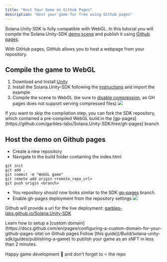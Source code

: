 ```yaml
---
title: "Host Your Game on Github Pages"
description: "Host your game for free using Github pages"
---
```


Solana.Unity SDK is fully compatible with WebGL. In this tutorial you will compile the Solana.Unity-SDK [demo scene](https://garbles-labs.github.io/Solana.Unity-SDK/) and publish it using [Github pages](https://pages.github.com/).

With GitHub pages, GitHub allows you to host a webpage from your repository.

## Compile the game to WebGL

1. Download and Install [Unity](https://unity3d.com/get-unity/download)
2. Install the Solana.Unity-SDK following the [instructions](https://github.com/garbles-labs/Solana.Unity-SDK#installation) and import the example
3. Compile the scene to WebGL (be sure to [disable compression](https://www.youtube.com/watch?v=2jjESP58jsA), as GH pages does not support serving compressed files)
   ![](/images/webgl.png)

<Card title="Skip the compilation step" icon="lightbulb" iconType="duotone">
  If you want to skip the compilation step, you can fork the SDK repository,
  which contained a pre-compiled WebGL build in the
  [gp-pages](https://github.com/garbles-labs/Solana.Unity-SDK/tree/gh-pages)
  branch
</Card>

## Host the demo on Github pages

- Create a new repository
- Navigate to the build folder containing the index.html

```shell
git init
git add .
git commit -m "WebGL game"
git remote add origin <remote_repo_url>
git push origin <branch>
```

- You repository should now looks similar to the SDK [gp-pages](https://github.com/garbles-labs/Solana.Unity-SDK/tree/gh-pages) branch.
- Enable gh-pages deployment from the repository settings
  ![](images/gh-pages-deply.png)

Github will provide a url for the live deployment: [garbles-labs.github.io/Solana.Unity-SDK](https://garbles-labs.github.io/Solana.Unity-SDK/)

<Card title="Custom domain" icon="lightbulb" iconType="duotone">
  Learn how to setup a [custom
  domain](https://docs.github.com/en/pages/configuring-a-custom-domain-for-your-github-pages-site)
  on Github pages
</Card>

<Card title="Publish your game as xNFT" icon="lightbulb" iconType="duotone">
  Follow [this guide](/Build/solana-unity-sdk/guides/publishing-a-game) to publish your game as an xNFT
  in less than 2 minutes.
</Card>

Happy game development 🎈 and don't forget to ⭐ the repo
